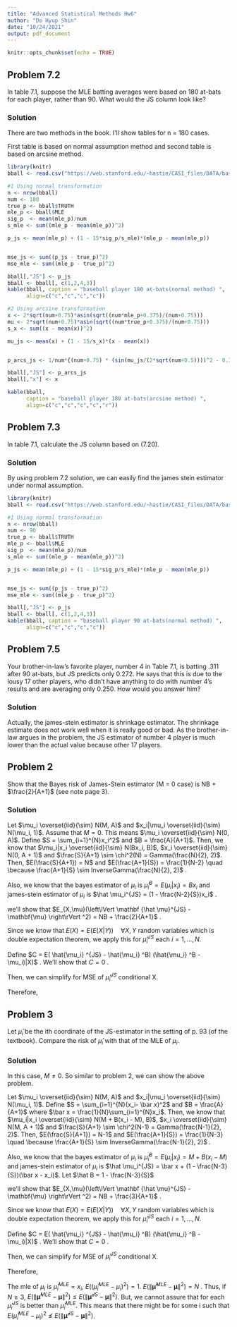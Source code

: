 ```yaml
---
title: "Advanced Statistical Methods Hw6"
author: "Do Hyup Shin"
date: "10/24/2021"
output: pdf_document
---
```


```r
knitr::opts_chunk$set(echo = TRUE)
```


## Problem 7.2
In table 7.1, suppose the MLE batting averages were based on 180 at-bats for each player, rather than 90.
What would the JS column look like?


### Solution
There are two methods in the book. I'll show tables for n = 180 cases.


First table is based on normal assumption method and second table is based on arcsine method.
```r
library(knitr)
bball <- read.csv("https://web.stanford.edu/~hastie/CASI_files/DATA/baseball.txt", sep = " ")

#1 Using normal transformation
n <- nrow(bball)
num <- 180
true_p <- bball$TRUTH
mle_p <- bball$MLE
sig_p  <- mean(mle_p)/num
s_mle <- sum((mle_p - mean(mle_p))^2)

p_js <- mean(mle_p) + (1 - 15*sig_p/s_mle)*(mle_p - mean(mle_p))


mse_js <- sum((p_js - true_p)^2)
mse_mle <- sum((mle_p - true_p)^2)

bball[,"JS"] <- p_js
bball <- bball[, c(1,2,4,3)]
kable(bball, caption = "baseball player 180 at-bats(normal method) ",
      align=c("c","c","c","c"))
```




```r


#2 Using arcsine transformation
x <- 2*sqrt(num+0.75)*asin(sqrt((num*mle_p+0.375)/(num+0.75)))
mu <- 2*sqrt(num+0.75)*asin(sqrt((num*true_p+0.375)/(num+0.75)))
s_x <- sum((x - mean(x))^2)

mu_js <- mean(x) + (1 - 15/s_x)*(x - mean(x))


p_arcs_js <- 1/num*{(num+0.75) * (sin(mu_js/(2*sqrt(num+0.5))))^2 - 0.375}

bball[,"JS"] <- p_arcs_js
bball[,"x"] <- x

kable(bball, 
      caption = "baseball player 180 at-bats(arcsine method) ",
      align=c("c","c","c","c","r"))

```




## Problem 7.3
In table 7.1, calculate the JS column based on (7.20).


### Solution
By using problem 7.2 solution, we can easily find the james stein estimator under normal assumption.
```r
library(knitr)
bball <- read.csv("https://web.stanford.edu/~hastie/CASI_files/DATA/baseball.txt", sep = " ")

#1 Using normal transformation
n <- nrow(bball)
num <- 90
true_p <- bball$TRUTH
mle_p <- bball$MLE
sig_p  <- mean(mle_p)/num
s_mle <- sum((mle_p - mean(mle_p))^2)

p_js <- mean(mle_p) + (1 - 15*sig_p/s_mle)*(mle_p - mean(mle_p))


mse_js <- sum((p_js - true_p)^2)
mse_mle <- sum((mle_p - true_p)^2)

bball[,"JS"] <- p_js
bball <- bball[, c(1,2,4,3)]
kable(bball, caption = "baseball player 90 at-bats(normal method) ",
      align=c("c","c","c","c"))
```


## Problem 7.5
 Your brother-in-law's favorite player, number 4 in Table 7.1, is batting .311 after 90 at-bats, but JS predicts only 0.272. He says that this is due to the lousy 17 other players, who didn't have anything to do with number 4's results and are averaging only 0.250. How would you answer him?
 
 
### Solution
Actually, the james-stein estimator is shrinkage estimator. The shrinkage estimate does not work well when it is really good or bad. As the brother-in-law argues in the problem, the JS estimator of number 4 player is much lower than the actual value because other 17 players.


## Problem 2
 Show that the Bayes risk of James-Stein estimator (M = 0 case) is NB + $\frac{2}{A+1}$ (see note page 3).


### Solution
Let $\mu_i \overset{iid}{\sim} N(M, A)$ and $x_i|\mu_i \overset{iid}{\sim} N(\mu_i, 1)$.
Assume that $M = 0$. This means $\mu_i \overset{iid}{\sim} N(0, A)$.
Define $S = \sum_{i=1}^{N}x_i^2$ and $B = \frac{A}{A+1}$. Then, we know that $\mu_i|x_i \overset{iid}{\sim} N(Bx_i, B)$,  $x_i \overset{iid}{\sim} N(0, A + 1)$ and $\frac{S}{A+1} \sim \chi^2(N) = Gamma(\frac{N}{2}, 2)$. Then, $E(\frac{S}{A+1}) = N$ and $E(\frac{A+1}{S}) = \frac{1}{N-2} \quad \because \frac{A+1}{S} \sim InverseGamma(\frac{N}{2}, 2)$ .

Also, we know that the bayes estimator of $\mu_i$ is $\hat \mu_i^{B} = E(\mu_i|x_i) = Bx_i$ and james-stein estimator of $\mu_i$ is $\hat \mu_i^{JS} = (1 - \frac{N-2}{S})x_i$ .

we'll show that $E_{X,\mu}(\left\lVert  \mathbf {\hat \mu}^{JS} - \mathbf{\mu} \right\rVert ^2) =  NB + \frac{2}{A+1}$ .

Since we know that $E(X) = E(E(X|Y)) \quad \forall X, Y \text{ random variables}$ which is double expectation theorem, we apply this for $\hat \mu_i ^{JS}$ each $i = 1, \dots, N$.

\begin{align*}
  E( (\hat \mu_i ^{JS} - \mu_i)^2|X) & = E((\hat \mu_i ^{JS} - \hat \mu_i ^{B} + \hat \mu_i ^{B} - \mu_i)^2|X) \\
     & = E((\hat \mu_i ^{JS} - \hat \mu_i ^{B})^2 |X) + E((\hat \mu_i ^{B} - \mu_i)^2 |X) + 2E( (\hat \mu_i ^{JS} - \hat \mu_i ^{B}) (\hat \mu_i ^{B} - \mu_i)|X)
\end{align*}


Define $C = E( \hat{\mu_i} ^{JS} - \hat{\mu_i} ^B) (\hat{\mu_i} ^B - \mu_i)|X)$ . We'll show that $C = 0$ .

\begin{align*}
    C & = E( (\hat \mu_i ^{JS} - \hat \mu_i ^{B}) (\hat \mu_i ^{B} - \mu_i)|X) \\
      & = (\hat \mu_i ^{JS} - \hat \mu_i ^{B}) E((\hat \mu_i ^{B} - \mu_i)|X) \quad \because (\hat \mu_i ^{JS} - \hat \mu_i ^{B}) \text{ is function of X} \\
      & = (\hat \mu_i ^{JS} - \hat \mu_i ^{B}) (\hat \mu_i ^{B} - E(\mu_i|X)) \quad \because \hat \mu_i ^{B} \text{ is function of X} \\
      & = (\hat \mu_i ^{JS} - \hat \mu_i ^{B}) (\hat \mu_i ^{B} - \hat \mu_i ^{B}) = 0
\end{align*}

Then, we can simplify for MSE of $\hat \mu_i ^{JS}$ conditional X.

\begin{align*}
  E( (\hat \mu_i ^{JS} - \mu_i)^2|X) & = E((\hat \mu_i ^{JS} - \hat \mu_i ^{B})^2 |X) + E((\hat \mu_i ^{B} - \mu_i)^2 |X) + 2E( (\hat \mu_i ^{JS} - \hat \mu_i ^{B}) (\hat \mu_i ^{B} - \mu_i)|X) \\
  & = E((\hat \mu_i ^{JS} - \hat \mu_i ^{B})^2 |X) + E((\hat \mu_i ^{B} - \mu_i)^2 |X) \\
  & = E((1 -\frac{N-2}{S} - B)^2x_i^2|X) + Var(\mu_i|X) \quad \because \hat \mu_i ^{B} = E(\mu_i|x_i) \\
  & = (1 -\frac{N-2}{S} - B)^2x_i^2 + B \quad \because (1 -\frac{N-2}{S} - B)^2x_i^2 \text{ is function of X}
\end{align*}

Therefore,
\begin{align*}
  E(\left\lVert  \mathbf {\hat \mu}^{JS} - \mathbf{\mu} \right\rVert ^2) & =  E(E(\left\lVert  \mathbf {\hat \mu}^{JS} - \mathbf{\mu} \right\rVert ^2 | X)) \\
  & = E(\sum_{i=1}^{N}((1 -\frac{N-2}{S} - B)^2x_i^2)) + NB \\
  & = E((1 -\frac{N-2}{S} - B)^2 S) + NB \\
  & = E( (1-B)^2 S + (\frac{N-2}{S})^2 S - 2(1-B)\frac{N-2}{S} S) + NB \\
  & = \frac{1}{(A+1)^2} E(S) + (N-2)E(\frac{N-2}{S}) - \frac{2(N-2)}{A+1} + NB \\
  & = \frac{1}{(A+1)^2} (A+1)N + \frac{N-2}{A+1} - \frac{2(N-2)}{A+1} + NB \\
  & = NB + \frac{2}{A+1}
\end{align*}

## Problem 3
Let $\hat{\mu}_i$ be the ith coordinate of the JS-estimator in the setting of p. 93 (of the textbook). Compare the risk of $\hat{\mu}_i$ with that of the MLE of $\mu_i$.


### Solution
In this case, $M \neq 0$. So similar to problem 2, we can show the above problem.

Let $\mu_i \overset{iid}{\sim} N(M, A)$ and $x_i|\mu_i \overset{iid}{\sim} N(\mu_i, 1)$.
Define $S = \sum_{i=1}^{N}(x_i- \bar x)^2$ and $B = \frac{A}{A+1}$ where $\bar x = \frac{1}{N}\sum_{i=1}^{N}x_i$. Then, we know that $\mu_i|x_i \overset{iid}{\sim} N(M + B(x_i - M), B)$,  $x_i \overset{iid}{\sim} N(M, A + 1)$ and $\frac{S}{A+1} \sim \chi^2(N-1) = Gamma(\frac{N-1}{2}, 2)$. Then, $E(\frac{S}{A+1}) = N-1$ and $E(\frac{A+1}{S}) = \frac{1}{N-3} \quad \because \frac{A+1}{S} \sim InverseGamma(\frac{N-1}{2}, 2)$ .


Also, we know that the bayes estimator of $\mu_i$ is $\hat \mu_i^{B} = E(\mu_i|x_i) = M + B(x_i - M)$ and james-stein estimator of $\mu_i$ is $\hat \mu_i^{JS} = \bar x + (1 - \frac{N-3}{S})(\bar x - x_i)$. Let $\hat B = 1 - \frac{N-3}{S}$

we'll show that $E_{X,\mu}(\left\lVert  \mathbf {\hat \mu}^{JS} - \mathbf{\mu} \right\rVert ^2) =  NB + \frac{3}{A+1}$ .

Since we know that $E(X) = E(E(X|Y)) \quad \forall X, Y \text{ random variables}$ which is double expectation theorem, we apply this for $\hat \mu_i ^{JS}$ each $i = 1, \dots, N$.


\begin{align*}
  E( (\hat \mu_i ^{JS} - \mu_i)^2|X) & = E((\hat \mu_i ^{JS} - \hat \mu_i ^{B} + \hat \mu_i ^{B} - \mu_i)^2|X) \\
     & = E((\hat \mu_i ^{JS} - \hat \mu_i ^{B})^2 |X) + E((\hat \mu_i ^{B} - \mu_i)^2 |X) + 2E( (\hat \mu_i ^{JS} - \hat \mu_i ^{B}) (\hat \mu_i ^{B} - \mu_i)|X)
\end{align*}


Define $C = E( \hat{\mu_i} ^{JS} - \hat{\mu_i} ^B) (\hat{\mu_i} ^B - \mu_i)|X)$ . We'll show that $C = 0$ .

\begin{align*}
    C & = E( (\hat \mu_i ^{JS} - \hat \mu_i ^{B}) (\hat \mu_i ^{B} - \mu_i)|X) \\
      & = (\hat \mu_i ^{JS} - \hat \mu_i ^{B}) E((\hat \mu_i ^{B} - \mu_i)|X) \quad \because (\hat \mu_i ^{JS} - \hat \mu_i ^{B}) \text{ is function of X} \\
      & = (\hat \mu_i ^{JS} - \hat \mu_i ^{B}) (\hat \mu_i ^{B} - E(\mu_i|X)) \quad \because \hat \mu_i ^{B} \text{ is function of X} \\
      & = (\hat \mu_i ^{JS} - \hat \mu_i ^{B}) (\hat \mu_i ^{B} - \hat \mu_i ^{B}) = 0
\end{align*}

Then, we can simplify for MSE of $\hat \mu_i ^{JS}$ conditional X.

\begin{align*}
  E( (\hat \mu_i ^{JS} - \mu_i)^2|X) & = E((\hat \mu_i ^{JS} - \hat \mu_i ^{B})^2 |X) + E((\hat \mu_i ^{B} - \mu_i)^2 |X) + 2E( (\hat \mu_i ^{JS} - \hat \mu_i ^{B}) (\hat \mu_i ^{B} - \mu_i)|X) \\
  & = E((\hat \mu_i ^{JS} - \hat \mu_i ^{B})^2 |X) + E((\hat \mu_i ^{B} - \mu_i)^2 |X) \\
  & = E( (\bar x +  \hat B (x_i - \bar x) - M - B(x_i - \bar X))^2 |X ) + Var(\mu_i|X) \quad \because \hat \mu_i ^{B} = E(\mu_i|x_i) \\
  & = E( ((1-B)(\bar x - M) + (\hat B - B)(x_i - \bar x))^2 |X) + B \\
  & = ((1-B)(\bar x - M) + (\hat B - B)(x_i - \bar x))^2  + B \quad \because ((1-B)(\bar x - M) + (\hat B - B)(x_i - \bar x))^2 \text{ is function of X}
\end{align*}

Therefore,
\begin{align*}
  E(\left\lVert  \mathbf {\hat \mu}^{JS} - \mathbf{\mu} \right\rVert ^2) & =  E(E(\left\lVert  \mathbf {\hat \mu}^{JS} - \mathbf{\mu} \right\rVert ^2 | X)) \\
  & = E(\sum_{i=1}^{N} ((1-B)(\bar x - M) + (\hat B - B)(x_i - \bar x))^2 ) + NB \\
  & = E( N(1-B)^2(\bar x - M)^2 + (\hat B - B)^2 S+ 2(1-B)(\hat B - B)(\bar x - M)\sum_{i = 1}^{N}(x_i - \bar x) ) + NB \\
  & = N(1-B)^2 Var(\bar x) + E((\hat B - B)^2 S)  + 0  + NB  \quad \because \sum_{i = 1}^{N}(x_i - \bar x) = 0 \\
  & =  N\frac{1}{(1+A)^2}\frac{A+1}{N} + E( (1 - \frac{N-3}{S} - B)^2 S) + NB \because \bar x \sim N(M, \frac{A+1}{N}) \\
  & =  \frac{1}{A+1} + E((1-B)^2 S) + E( (\frac{N-3}{S})^2 S) - 2E( (1-B)\frac{N-3}{S} S) + NB \\
  & = \frac{1}{A+1} + \frac{N-1}{A+1} + \frac{N-3}{A+1} -2 \frac{N-3}{A+1} +NB \because E(\frac{S}{A+1}) = N-1 , \quad E(\frac{A+1}{S}) = \frac{1}{N-3}\\ 
  & = \frac{1}{A+1} + \frac{N-1}{A+1} + \frac{N-3}{A+1} -2 \frac{N-3}{A+1} +NB \\
  & = \frac{3}{A+1} +NB
\end{align*}

The mle of $\mu_i$ is $\hat \mu_i ^{MLE} = x_i$, $E( (\hat \mu_i^{MLE} - \mu_i)^2) = 1$.
$E(\left\lVert  \mathbf {\hat \mu}^{MLE} - \mathbf{\mu} \right\rVert ^2) = N$ .
Thus, if $N \geq 3$,  $E(\left\lVert  \mathbf {\hat \mu}^{MLE} - \mathbf{\mu} \right\rVert ^2) \leq E(\left\lVert  \mathbf {\hat \mu}^{JS} - \mathbf{\mu} \right\rVert ^2)$.
But, we cannot assure that for each $\hat \mu_i ^{JS}$ is better than $\hat \mu_i ^{MLE}$. This means that there might be for some i such that $E ( \hat \mu_i ^{MLE} - \mu_i)^2 \nleq E(\left\lVert  \mathbf {\hat \mu}^{JS} - \mathbf{\mu} \right\rVert ^2)$.